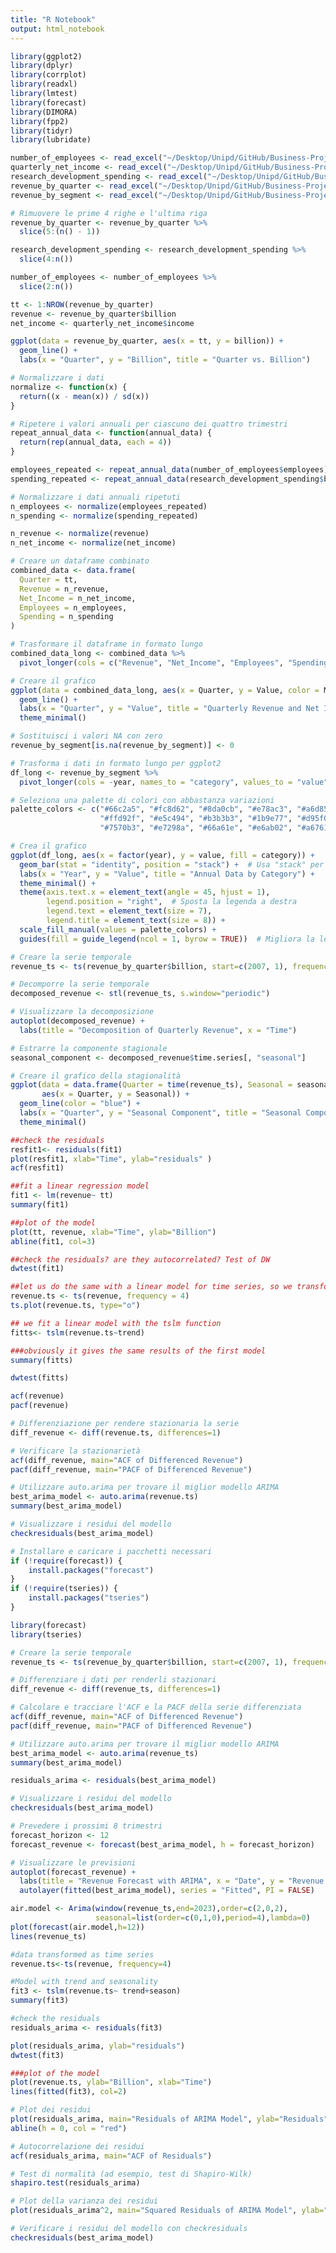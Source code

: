```yaml
---
title: "R Notebook"
output: html_notebook
---
```


```r
library(ggplot2)
library(dplyr)
library(corrplot)
library(readxl)
library(lmtest) 
library(forecast)
library(DIMORA)
library(fpp2)
library(tidyr)
library(lubridate)
```

```r
number_of_employees <- read_excel("~/Desktop/Unipd/GitHub/Business-Project/Business Project/number-of-employees.xlsx")
quarterly_net_income <- read_excel("~/Desktop/Unipd/GitHub/Business-Project/Business Project/quarterly-net-income.xlsx")
research_development_spending <- read_excel("~/Desktop/Unipd/GitHub/Business-Project/Business Project/research-development-spending.xlsx")
revenue_by_quarter <- read_excel("~/Desktop/Unipd/GitHub/Business-Project/Business Project/revenue-by-quarter.xlsx")
revenue_by_segment <- read_excel("~/Desktop/Unipd/GitHub/Business-Project/Business Project/revenue-by-segment.xlsx")
```

```r
# Rimuovere le prime 4 righe e l'ultima riga
revenue_by_quarter <- revenue_by_quarter %>%
  slice(5:(n() - 1))

research_development_spending <- research_development_spending %>%
  slice(4:n())

number_of_employees <- number_of_employees %>%
  slice(2:n())
```


```r
tt <- 1:NROW(revenue_by_quarter)
revenue <- revenue_by_quarter$billion
net_income <- quarterly_net_income$income

ggplot(data = revenue_by_quarter, aes(x = tt, y = billion)) +
  geom_line() +
  labs(x = "Quarter", y = "Billion", title = "Quarter vs. Billion")
```

```r
# Normalizzare i dati
normalize <- function(x) {
  return((x - mean(x)) / sd(x))
}

# Ripetere i valori annuali per ciascuno dei quattro trimestri
repeat_annual_data <- function(annual_data) {
  return(rep(annual_data, each = 4))
}

employees_repeated <- repeat_annual_data(number_of_employees$employees)
spending_repeated <- repeat_annual_data(research_development_spending$billion)

# Normalizzare i dati annuali ripetuti
n_employees <- normalize(employees_repeated)
n_spending <- normalize(spending_repeated)

n_revenue <- normalize(revenue)
n_net_income <- normalize(net_income)

# Creare un dataframe combinato
combined_data <- data.frame(
  Quarter = tt,
  Revenue = n_revenue,
  Net_Income = n_net_income,
  Employees = n_employees,
  Spending = n_spending
)

# Trasformare il dataframe in formato lungo
combined_data_long <- combined_data %>%
  pivot_longer(cols = c("Revenue", "Net_Income", "Employees", "Spending"), names_to = "Metric", values_to = "Value")

# Creare il grafico
ggplot(data = combined_data_long, aes(x = Quarter, y = Value, color = Metric)) +
  geom_line() +
  labs(x = "Quarter", y = "Value", title = "Quarterly Revenue and Net Income") +
  theme_minimal()

```

```r
# Sostituisci i valori NA con zero
revenue_by_segment[is.na(revenue_by_segment)] <- 0

# Trasforma i dati in formato lungo per ggplot2
df_long <- revenue_by_segment %>%
  pivot_longer(cols = -year, names_to = "category", values_to = "value")

# Seleziona una palette di colori con abbastanza variazioni
palette_colors <- c("#66c2a5", "#fc8d62", "#8da0cb", "#e78ac3", "#a6d854", 
                    "#ffd92f", "#e5c494", "#b3b3b3", "#1b9e77", "#d95f02", 
                    "#7570b3", "#e7298a", "#66a61e", "#e6ab02", "#a6761d", "#666666")

# Crea il grafico
ggplot(df_long, aes(x = factor(year), y = value, fill = category)) +
  geom_bar(stat = "identity", position = "stack") +  # Usa "stack" per impilare le barre
  labs(x = "Year", y = "Value", title = "Annual Data by Category") +
  theme_minimal() +
  theme(axis.text.x = element_text(angle = 45, hjust = 1), 
        legend.position = "right",  # Sposta la legenda a destra
        legend.text = element_text(size = 7),
        legend.title = element_text(size = 8)) +
  scale_fill_manual(values = palette_colors) +
  guides(fill = guide_legend(ncol = 1, byrow = TRUE))  # Migliora la leggibilità della legenda

```

```r
# Creare la serie temporale
revenue_ts <- ts(revenue_by_quarter$billion, start=c(2007, 1), frequency=4)

# Decomporre la serie temporale
decomposed_revenue <- stl(revenue_ts, s.window="periodic")

# Visualizzare la decomposizione
autoplot(decomposed_revenue) +
  labs(title = "Decomposition of Quarterly Revenue", x = "Time")

# Estrarre la componente stagionale
seasonal_component <- decomposed_revenue$time.series[, "seasonal"]

# Creare il grafico della stagionalità
ggplot(data = data.frame(Quarter = time(revenue_ts), Seasonal = seasonal_component), 
       aes(x = Quarter, y = Seasonal)) +
  geom_line(color = "blue") +
  labs(x = "Quarter", y = "Seasonal Component", title = "Seasonal Component of Quarterly Revenue") +
  theme_minimal()

```


```r
##check the residuals
resfit1<- residuals(fit1)
plot(resfit1, xlab="Time", ylab="residuals" )
acf(resfit1)

##fit a linear regression model 
fit1 <- lm(revenue~ tt)
summary(fit1)

##plot of the model
plot(tt, revenue, xlab="Time", ylab="Billion")
abline(fit1, col=3)

##check the residuals? are they autocorrelated? Test of DW
dwtest(fit1)
```


```r
##let us do the same with a linear model for time series, so we transform the data into a 'ts' object
revenue.ts <- ts(revenue, frequency = 4)
ts.plot(revenue.ts, type="o")

## we fit a linear model with the tslm function
fitts<- tslm(revenue.ts~trend)

###obviously it gives the same results of the first model
summary(fitts)

dwtest(fitts)
```
```r
acf(revenue)
pacf(revenue)
```
```r
# Differenziazione per rendere stazionaria la serie
diff_revenue <- diff(revenue.ts, differences=1)

# Verificare la stazionarietà
acf(diff_revenue, main="ACF of Differenced Revenue")
pacf(diff_revenue, main="PACF of Differenced Revenue")

```
```r
# Utilizzare auto.arima per trovare il miglior modello ARIMA
best_arima_model <- auto.arima(revenue.ts)
summary(best_arima_model)

# Visualizzare i residui del modello
checkresiduals(best_arima_model)

```

```r
# Installare e caricare i pacchetti necessari
if (!require(forecast)) {
    install.packages("forecast")
}
if (!require(tseries)) {
    install.packages("tseries")
}

library(forecast)
library(tseries)

# Creare la serie temporale
revenue_ts <- ts(revenue_by_quarter$billion, start=c(2007, 1), frequency=4)

# Differenziare i dati per renderli stazionari
diff_revenue <- diff(revenue_ts, differences=1)

# Calcolare e tracciare l'ACF e la PACF della serie differenziata
acf(diff_revenue, main="ACF of Differenced Revenue")
pacf(diff_revenue, main="PACF of Differenced Revenue")

# Utilizzare auto.arima per trovare il miglior modello ARIMA
best_arima_model <- auto.arima(revenue_ts)
summary(best_arima_model)

residuals_arima <- residuals(best_arima_model)

# Visualizzare i residui del modello
checkresiduals(best_arima_model)

# Prevedere i prossimi 8 trimestri
forecast_horizon <- 12
forecast_revenue <- forecast(best_arima_model, h = forecast_horizon)

# Visualizzare le previsioni
autoplot(forecast_revenue) +
  labs(title = "Revenue Forecast with ARIMA", x = "Date", y = "Revenue (Billion)") +
  autolayer(fitted(best_arima_model), series = "Fitted", PI = FALSE)

```
```r
air.model <- Arima(window(revenue_ts,end=2023),order=c(2,0,2),
                   seasonal=list(order=c(0,1,0),period=4),lambda=0)
plot(forecast(air.model,h=12))
lines(revenue_ts)
```



```r
#data transformed as time series
revenue.ts<-ts(revenue, frequency=4)

#Model with trend and seasonality
fit3 <- tslm(revenue.ts~ trend+season)
summary(fit3)

#check the residuals
residuals_arima <- residuals(fit3)

plot(residuals_arima, ylab="residuals")
dwtest(fit3)

###plot of the model
plot(revenue.ts, ylab="Billion", xlab="Time")
lines(fitted(fit3), col=2)
```

```r
# Plot dei residui
plot(residuals_arima, main="Residuals of ARIMA Model", ylab="Residuals", xlab="Time")
abline(h = 0, col = "red")

# Autocorrelazione dei residui
acf(residuals_arima, main="ACF of Residuals")

# Test di normalità (ad esempio, test di Shapiro-Wilk)
shapiro.test(residuals_arima)

# Plot della varianza dei residui
plot(residuals_arima^2, main="Squared Residuals of ARIMA Model", ylab="Squared Residuals", xlab="Time")

# Verificare i residui del modello con checkresiduals
checkresiduals(best_arima_model)

```




